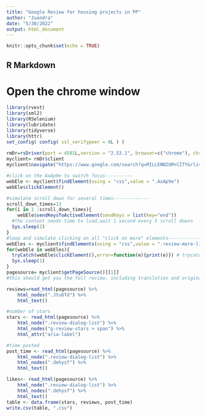 ---
title: "Google Review for housing projects in PP"
author: "Juandra"
date: "5/30/2022"
output: html_document
---

```{r setup, include=FALSE}
knitr::opts_chunk$set(echo = TRUE)
```

## R Markdown

# Open the chrome window 
```{r}
library(rvest)
library(xml2)
library(RSelenium)
library(lubridate)
library(tidyverse)
library(httr)
set_config( config( ssl_verifypeer = 0L ) )
            
rmDr=rsDriver(port = 4501L,version = "2.53.1", browser=c("chrome"), chromever="101.0.4951.41")
myclient= rmDr$client
myclient$navigate("https://www.google.com/search?q=MILLENNIUM+CITY&rlz=1C1CHBF_enID932ID932&oq=millennium&aqs=chrome.0.69i59j69i57j46i39i175i199j46i131i175i199i433i512j0i512j69i61j69i60l2.3123j0j9&sourceid=chrome&ie=UTF-8#lrd=0x2e69e2538703db41:0x2acf26b772191e14,1,,,")

#click on the AxAp9e to switch focus----------
webEle <- myclient$findElement(using = "css",value = ".AxAp9e")
webEle$clickElement()

#simulate scroll down for several times-------------
scroll_down_times=13
for(i in 1 :scroll_down_times){
    webEle$sendKeysToActiveElement(sendKeys = list(key="end"))
  #the content needs time to load,wait 1 second every 5 scroll downs
  Sys.sleep(2)
}
#loop and simulate clicking on all "click on more" elements-------------
webEles <- myclient$findElements(using = "css",value = ".review-more-link")
for(webEle in webEles){
  tryCatch(webEle$clickElement(),error=function(e){print(e)}) # trycatch to prevent any error from stopping the loop
  Sys.sleep(1)
}
pagesource= myclient$getPageSource()[[1]]
#this should get you the full review, including translation and original text-

reviews=read_html(pagesource) %>%
    html_nodes(".Jtu6Td") %>%
    html_text()

#number of stars
stars <- read_html(pagesource) %>%
    html_node(".review-dialog-list") %>%
    html_nodes("g-review-stars > span") %>%
    html_attr("aria-label")

#time posted
post_time <- read_html(pagesource) %>%
    html_node(".review-dialog-list") %>%
    html_nodes(".dehysf") %>%
    html_text()

likes<- read_html(pagesource) %>%
    html_node(".review-dialog-list") %>%
    html_nodes(".dehysf") %>%
    html_text()
table <- data.frame(stars, reviews, post_time) 
write.csv(table, ".csv")
```


















